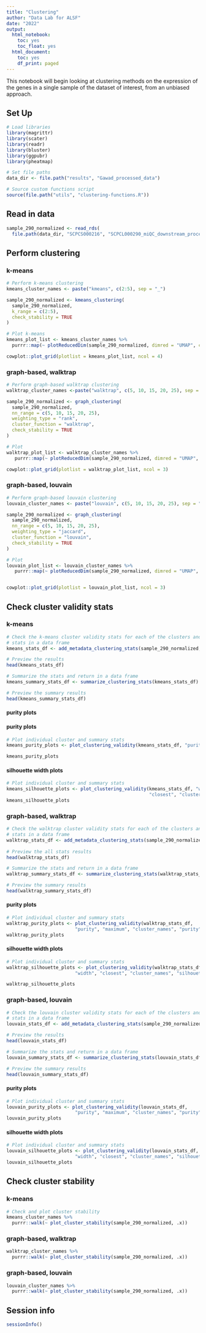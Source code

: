 ```yaml
---
title: "Clustering"
author: "Data Lab for ALSF"
date: "2022"
output:
  html_notebook:
    toc: yes
    toc_float: yes
  html_document:
    toc: yes
    df_print: paged
---
```


This notebook will begin looking at clustering methods on the expression of the genes in a single sample of the dataset of interest, from an unbiased approach.

## Set Up 

```r
# Load libraries
library(magrittr)
library(scater)
library(readr)
library(bluster)
library(ggpubr)
library(pheatmap)

# Set file paths
data_dir <- file.path("results", "Gawad_processed_data")

# Source custom functions script
source(file.path("utils", "clustering-functions.R"))
```

## Read in data

```r
sample_290_normalized <- read_rds(
  file.path(data_dir, "SCPCS000216", "SCPCL000290_miQC_downstream_processed_normalized_reduced_sce.rds"))
```

## Perform clustering

### k-means

```r
# Perform k-means clustering
kmeans_cluster_names <- paste("kmeans", c(2:5), sep = "_")

sample_290_normalized <- kmeans_clustering(
  sample_290_normalized,
  k_range = c(2:5),
  check_stability = TRUE
)

# Plot k-means
kmeans_plot_list <- kmeans_cluster_names %>%
  purrr::map(~ plotReducedDim(sample_290_normalized, dimred = "UMAP", colour_by = .x))

cowplot::plot_grid(plotlist = kmeans_plot_list, ncol = 4)
```

### graph-based, walktrap

```r
# Perform graph-based walktrap clustering
walktrap_cluster_names <-paste("walktrap", c(5, 10, 15, 20, 25), sep = "_")

sample_290_normalized <- graph_clustering(
  sample_290_normalized,
  nn_range = c(5, 10, 15, 20, 25),
  weighting_type = "rank",
  cluster_function = "walktrap",
  check_stability = TRUE
)

# Plot
walktrap_plot_list <- walktrap_cluster_names %>%
   purrr::map(~ plotReducedDim(sample_290_normalized, dimred = "UMAP", colour_by = .x))

cowplot::plot_grid(plotlist = walktrap_plot_list, ncol = 3)
```

### graph-based, louvain

```r
# Perform graph-based louvain clustering
louvain_cluster_names <- paste("louvain", c(5, 10, 15, 20, 25), sep = "_")

sample_290_normalized <- graph_clustering(
  sample_290_normalized,
  nn_range = c(5, 10, 15, 20, 25),
  weighting_type = "jaccard",
  cluster_function = "louvain",
  check_stability = TRUE
)

# Plot
louvain_plot_list <- louvain_cluster_names %>%
   purrr::map(~ plotReducedDim(sample_290_normalized, dimred = "UMAP", colour_by = .x))


cowplot::plot_grid(plotlist = louvain_plot_list, ncol = 3)
```

## Check cluster validity stats

### k-means

```r
# Check the k-means cluster validity stats for each of the clusters and return
# stats in a data frame
kmeans_stats_df <- add_metadata_clustering_stats(sample_290_normalized, c(2:5), "kmeans")

# Preview the results
head(kmeans_stats_df)

# Summarize the stats and return in a data frame
kmeans_summary_stats_df <- summarize_clustering_stats(kmeans_stats_df)

# Preview the summary results
head(kmeans_summary_stats_df)
```
#### purity plots

#### purity plots

```r
# Plot individual cluster and summary stats
kmeans_purity_plots <- plot_clustering_validity(kmeans_stats_df, "purity", "maximum", "cluster_names", "purity")

kmeans_purity_plots
```

#### silhouette width plots

```r
# Plot individual cluster and summary stats
kmeans_silhouette_plots <- plot_clustering_validity(kmeans_stats_df, "width",
                                                    "closest", "cluster_names", "silhouette")
kmeans_silhouette_plots
```

### graph-based, walktrap

```r
# Check the walktrap cluster validity stats for each of the clusters and return
# stats in a data frame
walktrap_stats_df <- add_metadata_clustering_stats(sample_290_normalized, c(5, 10, 15, 20, 25), "walktrap")
  
# Preview the all stats results
head(walktrap_stats_df)

# Summarize the stats and return in a data frame
walktrap_summary_stats_df <- summarize_clustering_stats(walktrap_stats_df)

# Preview the summary results
head(walktrap_summary_stats_df)
```

#### purity plots

```r
# Plot individual cluster and summary stats
walktrap_purity_plots <- plot_clustering_validity(walktrap_stats_df,
                         "purity", "maximum", "cluster_names", "purity")
walktrap_purity_plots
```

#### silhouette width plots

```r
# Plot individual cluster and summary stats
walktrap_silhouette_plots <- plot_clustering_validity(walktrap_stats_df,
                         "width", "closest", "cluster_names", "silhouette")

walktrap_silhouette_plots
```

### graph-based, louvain

```r
# Check the louvain cluster validity stats for each of the clusters and return
# stats in a data frame
louvain_stats_df <- add_metadata_clustering_stats(sample_290_normalized, c(5, 10, 15, 20, 25), "louvain")

# Preview the results
head(louvain_stats_df)

# Summarize the stats and return in a data frame
louvain_summary_stats_df <- summarize_clustering_stats(louvain_stats_df)

# Preview the summary results
head(louvain_summary_stats_df)
```

#### purity plots

```r
# Plot individual cluster and summary stats
louvain_purity_plots <- plot_clustering_validity(louvain_stats_df,
                         "purity", "maximum", "cluster_names", "purity")
louvain_purity_plots
```

#### silhouette width plots

```r
# Plot individual cluster and summary stats
louvain_silhouette_plots <- plot_clustering_validity(louvain_stats_df,
                         "width", "closest", "cluster_names", "silhouette")
louvain_silhouette_plots
```

## Check cluster stability

### k-means

```r
# Check and plot cluster stability
kmeans_cluster_names %>%
  purrr::walk(~ plot_cluster_stability(sample_290_normalized, .x))
```

### graph-based, walktrap

```r
walktrap_cluster_names %>%
  purrr::walk(~ plot_cluster_stability(sample_290_normalized, .x))
```

### graph-based, louvain

```r
louvain_cluster_names %>%
  purrr::walk(~ plot_cluster_stability(sample_290_normalized, .x))
```

## Session info

```r
sessionInfo()
```
